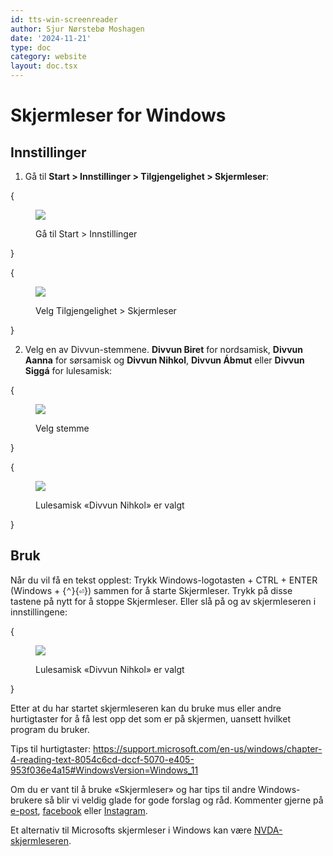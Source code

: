 ```yaml
---
id: tts-win-screenreader
author: Sjur Nørstebø Moshagen
date: '2024-11-21'
type: doc
category: website
layout: doc.tsx
---
```


# Skjermleser for Windows

## Innstillinger

1. Gå til **Start > Innstillinger > Tilgjengelighet > Skjermleser**:

{<figure>
  <img src="/static/images/doc/tts/win-start-sysprefs.png" />
  <figcaption>Gå til Start &gt; Innstillinger</figcaption>
</figure>}

{<figure>
  <img src="/static/images/doc/tts/win-sysprefs-screenreader.png" />
  <figcaption>Velg Tilgjengelighet &gt; Skjermleser</figcaption>
</figure>}

2. Velg en av Divvun-stemmene. **Divvun Biret** for nordsamisk, **Divvun Aanna** for sørsamisk og **Divvun Nihkol**, **Divvun Ábmut** eller **Divvun Siggá** for lulesamisk:

{<figure>
  <img src="/static/images/doc/tts/win-screenreader-voiceselect.png" />
  <figcaption>Velg stemme</figcaption>
</figure>}

{<figure>
  <img src="/static/images/doc/tts/win-screenreader-nihkol.png" />
  <figcaption>Lulesamisk «Divvun Nihkol» er valgt</figcaption>
</figure>}

## Bruk

Når du vil få en tekst opplest: Trykk Windows-logotasten + CTRL + ENTER (Windows + {<kbd>⌃</kbd>}{<kbd>⏎</kbd>}) sammen for å starte Skjermleser. Trykk på disse tastene på nytt for å stoppe Skjermleser. Eller slå på og av skjermleseren i innstillingene:

{<figure>
  <img src="/static/images/doc/tts/win-screenreader-on.png" />
  <figcaption>Lulesamisk «Divvun Nihkol» er valgt</figcaption>
</figure>}

Etter at du har startet skjermleseren kan du bruke mus eller andre hurtigtaster for å få lest opp det som er på skjermen, uansett hvilket program du bruker.

Tips til hurtigtaster: https://support.microsoft.com/en-us/windows/chapter-4-reading-text-8054c6cd-dccf-5070-e405-953f036e4a15#WindowsVersion=Windows_11

Om du er vant til å bruke «Skjermleser» og har tips til andre Windows-brukere så blir vi veldig glade for gode forslag og råd. Kommenter gjerne på [e-post](feedback@divvun.no), [facebook](https://facebook.com/Divvun) eller [Instagram](https://www.instagram.com/divvun.no/).

Et alternativ til Microsofts skjermleser i Windows kan være [NVDA-skjermleseren](https://www.nvaccess.org).
